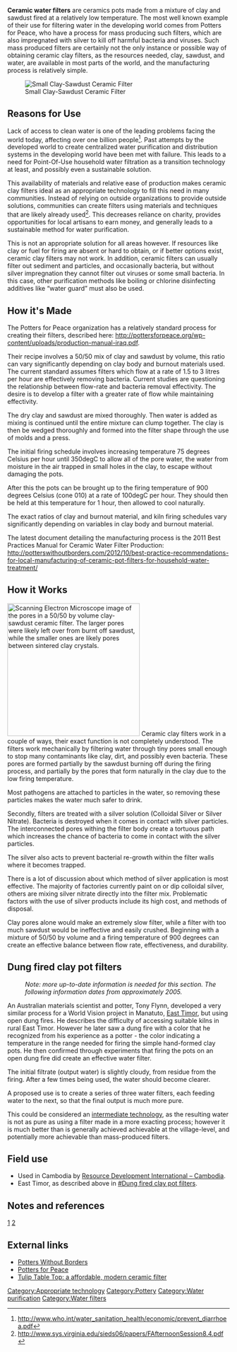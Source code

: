 {{mergefrom|Pot filters|9 Sep 2011}}
'''Ceramic water filters''' are ceramics pots made from a mixture of clay and sawdust fired at a relatively low temperature. The most well known example of their use for filtering water in the developing world comes from Potters for Peace, who have a process for mass producing such filters, which are also impregnated with silver to kill off harmful bacteria and viruses. Such mass produced filters are certainly not the only instance or possible way of obtaining ceramic clay filters, as the resources needed, clay, sawdust, and water, are available in most parts of the world, and the manufacturing process is relatively simple.

[[Image:SmallCeramicFilter.JPG|thumb|right|Small Clay-Sawdust Ceramic Filter]]


==Reasons for Use==
Lack of access to clean water is one of the leading problems facing the world today, affecting over one billion people<ref>http://www.who.int/water_sanitation_health/economic/prevent_diarrhoea.pdf
</ref>. Past attempts by the developed world to create centralized water purification and distribution systems in the developing world have been met with failure. This leads to a need for Point-Of-Use household water filtration as a transition technology at least, and possibly even a sustainable solution.

This availability of materials and relative ease of production makes ceramic clay filters ideal as an appropriate technology to fill this need in many communities. Instead of relying on outside organizations to provide outside solutions, communities can create filters using materials and techniques that are likely already used<ref>
http://www.sys.virginia.edu/sieds06/papers/FAfternoonSession8.4.pdf
</ref>. This decreases reliance on charity, provides opportunities for local artisans to earn money, and generally leads to a sustainable method for water purification.

This is not an appropriate solution for all areas however. If resources like clay or fuel for firing are absent or hard to obtain, or if better options exist, ceramic clay filters may not work. In addition, ceramic filters can usually filter out sediment and particles, and occasionally bacteria, but without silver impregnation they cannot filter out viruses or some small bacteria. In this case, other purification methods like boiling or chlorine disinfecting additives like “water guard” must also be used.

==How it's Made==
The Potters for Peace organization has a relatively standard process for creating their filters, described here: http://pottersforpeace.org/wp-content/uploads/production-manual-iraq.pdf.

Their recipe involves a 50/50 mix of clay and sawdust by volume, this ratio can vary significantly depending on clay body and burnout materials used. The current standard assumes filters which flow at a rate of 1.5 to 3 litres per hour are effectively removing bacteria. Current studies are questioning the relationship between flow-rate and bacteria removal effectivity. The desire is to develop a filter with a greater rate of flow while maintaining effectivity.

The dry clay and sawdust are mixed thoroughly. Then water is added as mixing is continued until the entire mixture can clump together. The clay is then be wedged thoroughly and formed into the filter shape through the use of molds and a press.

The initial firing schedule involves increasing temperature 75 degrees Celsius per hour until 350degC to allow all of the pore water, the water from moisture in the air trapped in small holes in the clay, to escape without damaging the pots. 

After this the pots can be brought up to the firing temperature of 900 degrees Celsius (cone 010) at a rate of 100degC per hour. They should then be held at this temperature for 1 hour, then allowed to cool naturally.

The exact ratios of clay and burnout material, and kiln firing schedules vary significantly depending on variables in clay body and burnout material.

The latest document detailing the manufacturing process is the 2011 Best Practices Manual for Ceramic Water Filter Production: http://potterswithoutborders.com/2012/10/best-practice-recommendations-for-local-manufacturing-of-ceramic-pot-filters-for-household-water-treatment/

==How it Works==
[[Image:CeramicFilterPores.jpg|thumb|border|right|300px|Scanning Electron Microscope image of the pores in a 50/50 by volume clay-sawdust ceramic filter. The larger pores were likely left over from burnt off sawdust, while the smaller ones are likely pores between sintered clay crystals.]]
Ceramic clay filters work in a couple of ways, their exact function is not completely understood.
The filters work mechanically by filtering water through tiny pores small enough to stop many contaminants like clay, dirt, and possibly even bacteria.  These pores are formed partially by the sawdust burning off during the firing process, and partially by the pores that form naturally in the clay due to the low firing temperature. 

Most pathogens are attached to particles in the water, so removing these particles makes the water much safer to drink.

Secondly, filters are treated with a silver solution (Colloidal Silver or Silver Nitrate). Bacteria is destroyed when it comes in contact with silver particles. The interconnected pores withing the filter body create a tortuous path which increases the chance of bacteria to come in contact with the silver particles. 

The silver also acts to prevent bacterial re-growth within the filter walls where it becomes trapped.

There is a lot of discussion about which method of silver application is most effective. The majority of factories currently paint on or dip colloidal silver, others are mixing silver nitrate directly into the filter mix. Problematic factors with the use of silver products include its high cost, and methods of disposal.

Clay pores alone would make an extremely slow filter, while a filter with too much sawdust would be ineffective and easily crushed. Beginning with a mixture of 50/50 by volume and a firing temperature of 900 degrees can create an effective balance between flow rate, effectiveness, and durability.

== Dung fired clay pot filters ==

:''Note: more up-to-date information is needed for this section. The following information dates from approximately 2005.'' 

An Australian materials scientist and potter, Tony Flynn, developed a very similar process for a World Vision project in Manatuto, [[East Timor]], but using open dung fires. He describes the difficulty of accessing suitable kilns in rural East Timor. However he later saw a dung fire with a color that he recognized from his experience as a potter - the color indicating a temperature in the range needed for firing the simple hand-formed clay pots. He then confirmed through experiments that firing the pots on an open dung fire did create an effective water filter. 

The initial filtrate (output water) is slightly cloudy, from residue from the firing. After a few times being used, the water should become clearer.
 
A proposed use is to create a series of three water filters, each feeding water to the next, so that the final output is much more pure.

This could be considered an [[intermediate technology]], as the resulting water is not as pure as using a filter made in a more exacting process; however it is much better than is generally achieved achievable at the village-level, and potentially more achievable than mass-produced filters.

== Field use ==

* Used in Cambodia by [[Resource Development International – Cambodia]].
* East Timor, as described above in [[#Dung fired clay pot filters]].

== Notes and references ==
{{reflist}}
[http://www.who.int/water_sanitation_health/economic/prevent_diarrhoea.pdf]
[http://www.healtheconomics.org/books/2003/01/01/making-choices-in-health-.html]

== External links ==
* [http://www.potterswithoutborders.com/ Potters Without Borders]
* [http://www.pottersforpeace.org/ Potters for Peace]
* [http://www.basicwaterneeds.com/web/index.php Tulip Table Top: a affordable, modern ceramic filter]

{{copyedit|header caps; wording of article could do with slight copyediting (but already not bad)}}

[[Category:Appropriate technology]]
[[Category:Pottery]]
[[Category:Water purification]]
[[Category:Water filters]]